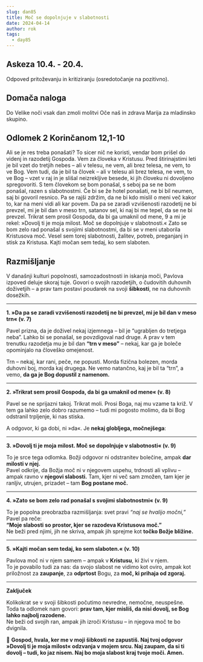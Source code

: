 ```yaml
---
slug: dan85
title: Moč se dopolnjuje v slabotnosti
date: 2024-04-14
author: rok
tags:
  - day85
---
```


## Askeza 10.4. - 20.4.

Odpoved pritoževanju in kritiziranju (osredotočanje na pozitivno).

## Domača naloga

Do Velike noči vsak dan zmoli molitvi Oče naš in zdrava Marija za mladinsko skupino.

## Odlomek 2 Korinčanom 12,1-10

Ali se je res treba ponašati? To sicer nič ne koristi, vendar bom prišel do videnj in razodetij Gospoda. Vem za človeka v Kristusu. Pred štirinajstimi leti je bil vzet do tretjih nebes – ali v telesu, ne vem, ali brez telesa, ne vem, to ve Bog. Vem tudi, da je bil ta človek – ali v telesu ali brez telesa, ne vem, to ve Bog – vzet v raj in je slišal neizrekljive besede, ki jih človeku ni dovoljeno spregovoriti. S tem človekom se bom ponašal, s seboj pa se ne bom ponašal, razen s slabotnostmi. Če bi se že hotel ponašati, ne bi bil neumen, saj bi govoril resnico. Pa se rajši zdržim, da ne bi kdo mislil o meni več kakor to, kar na meni vidi ali kar povem. Da pa se zaradi vzvišenosti razodetij ne bi prevzel, mi je bil dan v meso trn, satanov sel, ki naj bi me tepel, da se ne bi prevzel. Trikrat sem prosil Gospoda, da bi ga umaknil od mene, 9 a mi je rekel: »Dovolj ti je moja milost. Moč se dopolnjuje v slabotnosti.« Zato se bom zelo rad ponašal s svojimi slabotnostmi, da bi se v meni utaborila Kristusova moč. Vesel sem torej slabotnosti, žalitev, potreb, preganjanj in stisk za Kristusa. Kajti močan sem tedaj, ko sem slaboten.

## Razmišljanje

V današnji kulturi popolnosti, samozadostnosti in iskanja moči, Pavlova izpoved deluje skoraj tuje. Govori o svojih razodetjih, o čudovitih duhovnih doživetjih – a prav tam postavi poudarek na svoji **šibkosti**, ne na duhovnih dosežkih.

---

**1. »Da pa se zaradi vzvišenosti razodetij ne bi prevzel, mi je bil dan v meso trn« (v. 7)**

Pavel prizna, da je doživel nekaj izjemnega – bil je “ugrabljen do tretjega neba”. Lahko bi se ponašal, se povzdigoval nad druge. A prav v tem trenutku razodetja mu je bil dan **“trn v meso”** – nekaj, kar ga je boleče opominjalo na človeško omejenost.

Trn – nekaj, kar rani, peče, ne popusti. Morda fizična bolezen, morda duhovni boj, morda kaj drugega. Ne vemo natančno, kaj je bil ta “trn”, a vemo, **da ga je Bog dopustil z namenom.**

---

**2. »Trikrat sem prosil Gospoda, da bi ga umaknil od mene« (v. 8)**

Pavel se ne sprijazni takoj. Trikrat moli. Prosi Boga, naj mu vzame ta križ. V tem ga lahko zelo dobro razumemo – tudi mi pogosto molimo, da bi Bog odstranil trpljenje, ki nas stiska.

A odgovor, ki ga dobi, ni »da«. Je **nekaj globljega, močnejšega**:

---

**3. »Dovolj ti je moja milost. Moč se dopolnjuje v slabotnosti« (v. 9)**

To je srce tega odlomka. Božji odgovor ni odstranitev bolečine, ampak **dar milosti v njej.**  
Pavel odkrije, da Božja moč ni v njegovem uspehu, trdnosti ali vplivu – ampak ravno v **njegovi slabosti.** Tam, kjer ni več sam zmožen, tam kjer je ranljiv, utrujen, prizadet – tam **Bog postane moč.**

---

**4. »Zato se bom zelo rad ponašal s svojimi slabotnostmi« (v. 9)**

To je popolna preobrazba razmišljanja: svet pravi _“naj se hvalijo močni,”_ Pavel pa reče:  
**“Moje slabosti so prostor, kjer se razodeva Kristusova moč.”**  
Ne beži pred njimi, jih ne skriva, ampak jih sprejme kot **točko Božje bližine.**

---

**5. »Kajti močan sem tedaj, ko sem slaboten.« (v. 10)**

Pavlova moč ni v njem samem – ampak v **Kristusu**, ki živi v njem.  
To je povabilo tudi za nas: da svojo slabost ne vidimo kot oviro, ampak kot priložnost za **zaupanje**, za **odprtost** Bogu, za **moč, ki prihaja od zgoraj.**

---

**Zaključek**

Kolikokrat se v svoji šibkosti počutimo nevredne, nemočne, neuspešne. Toda ta odlomek nam govori: **prav tam, kjer misliš, da nisi dovolj, se Bog lahko najbolj razodene.**  
Ne beži od svojih ran, ampak jih izroči Kristusu – in njegova moč te bo dvignila.

🙏 **Gospod, hvala, ker me v moji šibkosti ne zapustiš. Naj tvoj odgovor »Dovolj ti je moja milost« odzvanja v mojem srcu. Naj zaupam, da si ti dovolj – tudi, ko jaz nisem. Naj bo moja slabost kraj tvoje moči. Amen.**
